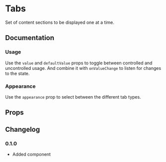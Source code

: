 
# Tabs

Set of content sections to be displayed one at a time.

## Documentation

### Usage

Use the `value` and `defaultValue` props to toggle between controlled and uncontrolled usage. And combine it with `onValueChange` to listen for changes to the state.

<Demo component={Usage} />

### Appearance

Use the `appearance` prop to select between the different tab types.

<Demo component={AppearanceUsage} />

## Props

<PropsTable component={Tabs} />

<PropsTable component={TabsList} />

<PropsTable component={TabsTrigger} />

<PropsTable component={TabsContent} />

## Changelog

### 0.1.0

- Added component
